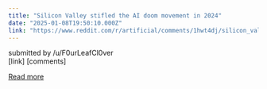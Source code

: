 ```yaml
---
title: "Silicon Valley stifled the AI doom movement in 2024"
date: "2025-01-08T19:50:10.000Z"
link: "https://www.reddit.com/r/artificial/comments/1hwt4dj/silicon_valley_stifled_the_ai_doom_movement_in/"
---
```


submitted by    /u/F0urLeafCl0ver  
 [link]   [comments]

[Read more](https://www.reddit.com/r/artificial/comments/1hwt4dj/silicon_valley_stifled_the_ai_doom_movement_in/)
